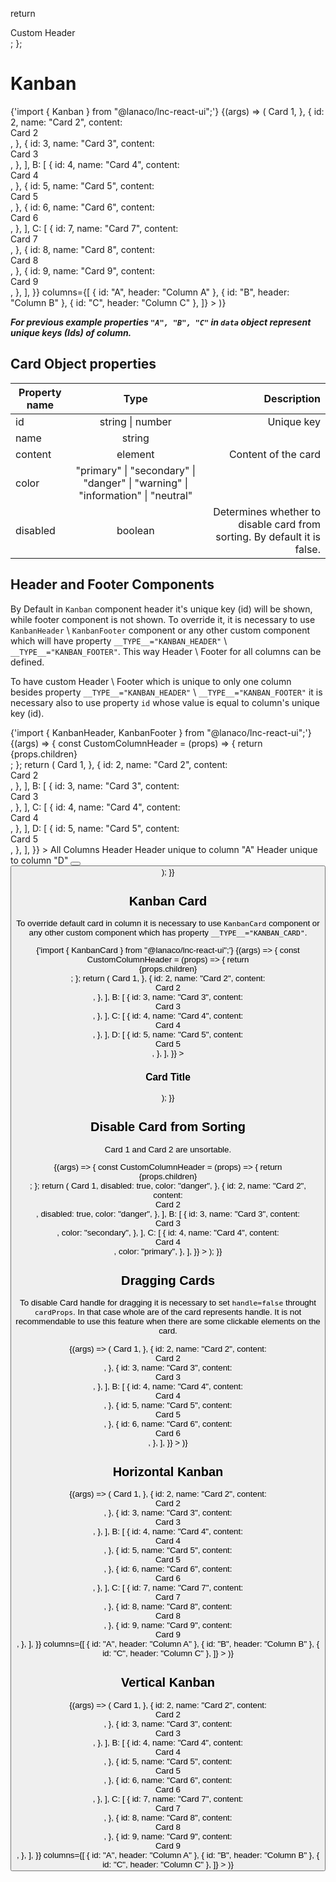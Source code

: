 
<Meta title="Data Display/Kanban" component={Kanban} />

  return <div>Custom Header</div>;
};

# Kanban

<SyntaxHighlighter language="javascript" style={nord}>
 {'import { Kanban } from "@lanaco/lnc-react-ui";'}
</SyntaxHighlighter>

<Canvas>
  <Story name="Default" args={{}}>
    {(args) => (
      <Kanban
        data={{
          A: [
            {
              id: 1,
              name: "Card 1",
              content: <div>Card 1</div>,
            },
            {
              id: 2,
              name: "Card 2",
              content: <div>Card 2</div>,
            },
            {
              id: 3,
              name: "Card 3",
              content: <div>Card 3</div>,
            },
          ],
          B: [
            {
              id: 4,
              name: "Card 4",
              content: <div>Card 4</div>,
            },
            {
              id: 5,
              name: "Card 5",
              content: <div>Card 5</div>,
            },
            {
              id: 6,
              name: "Card 6",
              content: <div>Card 6</div>,
            },
          ],
          C: [
            {
              id: 7,
              name: "Card 7",
              content: <div>Card 7</div>,
            },
            {
              id: 8,
              name: "Card 8",
              content: <div>Card 8</div>,
            },
            {
              id: 9,
              name: "Card 9",
              content: <div>Card 9</div>,
            },
          ],
        }}
        columns={[
          { id: "A", header: "Column A" },
          { id: "B", header: "Column B" },
          { id: "C", header: "Column C" },
        ]}
      ></Kanban>
    )}
  </Story>
</Canvas>

<ArgsTable story="Default" />

**_*For previous example properties `"A", "B", "C"` in `data` object represent unique keys (Ids) of column.*_**

## Card Object properties

| Property name |                                      Type                                       |                                                              Description |
| ------------- | :-----------------------------------------------------------------------------: | -----------------------------------------------------------------------: |
| id            |                                string \| number                                 |                                                               Unique key |
| name          |                                     string                                      |                                                                          |
| content       |                                     element                                     |                                                      Content of the card |
| color         | "primary" \| "secondary" \| "danger" \| "warning" \| "information" \| "neutral" |                                                                          |
| disabled      |                                     boolean                                     | Determines whether to disable card from sorting. By default it is false. |

## Header and Footer Components

By Default in `Kanban` component header it's unique key (id) will be shown, while footer component is not shown. To override it, it is necessary to use `KanbanHeader` \\ `KanbanFooter` component or any other custom component which will have property `__TYPE__="KANBAN_HEADER"` \\ `__TYPE__="KANBAN_FOOTER"`. This way Header \\ Footer for all columns can be defined.

To have custom Header \\ Footer which is unique to only one column besides property `__TYPE__="KANBAN_HEADER"` \\ `__TYPE__="KANBAN_FOOTER"` it is necessary also to use property `id` whose value is equal to column's unique key (id).

<SyntaxHighlighter language="javascript" style={nord}>
 {'import { KanbanHeader, KanbanFooter } from "@lanaco/lnc-react-ui";'}
</SyntaxHighlighter>

<Canvas>
  <Story name="Header and Footer Components" args={{}}>
    {(args) => {
      const CustomColumnHeader = (props) => {
        return <div>{props.children}</div>;
      };
      return (
        <Kanban
          data={{
            A: [
              {
                id: 1,
                name: "Card 1",
                content: <div>Card 1</div>,
              },
              {
                id: 2,
                name: "Card 2",
                content: <div>Card 2</div>,
              },
            ],
            B: [
              {
                id: 3,
                name: "Card 3",
                content: <div>Card 3</div>,
              },
            ],
            C: [
              {
                id: 4,
                name: "Card 4",
                content: <div>Card 4</div>,
              },
            ],
            D: [
              {
                id: 5,
                name: "Card 5",
                content: <div>Card 5</div>,
              },
            ],
          }}
        >
          <KanbanHeader>All Columns Header</KanbanHeader>
          <KanbanHeader id="A">Header unique to column "A"</KanbanHeader>
          <CustomColumnHeader __TYPE__="KANBAN_HEADER" id="D">
            Header unique to column "D"
          </CustomColumnHeader>
          <KanbanFooter>
            <Button
              text="Add New Card"
              btnType="outline"
              style={{ width: "100%" }}
            />
          </KanbanFooter>
          <KanbanFooter id="B">
            <IconButton
              icon="chevron-circle-down"
              btnType="outline"
              style={{ maxWidth: "unset", width: "100%", marginBottom: "8px" }}
            />
            <Button
              text="Add New Card"
              btnType="outline"
              style={{ width: "100%" }}
            />
          </KanbanFooter>
        </Kanban>
      );
    }}
  </Story>
</Canvas>

## Kanban Card

To override default card in column it is necessary to use `KanbanCard` component or any other custom component which has property `__TYPE__="KANBAN_CARD"`.

<SyntaxHighlighter language="javascript" style={nord}>
 {'import { KanbanCard } from "@lanaco/lnc-react-ui";'}
</SyntaxHighlighter>

<Canvas>
  <Story name="Kanban Card" args={{}}>
    {(args) => {
      const CustomColumnHeader = (props) => {
        return <div>{props.children}</div>;
      };
      return (
        <Kanban
          data={{
            A: [
              {
                id: 1,
                name: "Card 1",
                content: <div>Card 1</div>,
              },
              {
                id: 2,
                name: "Card 2",
                content: <div>Card 2</div>,
              },
            ],
            B: [
              {
                id: 3,
                name: "Card 3",
                content: <div>Card 3</div>,
              },
            ],
            C: [
              {
                id: 4,
                name: "Card 4",
                content: <div>Card 4</div>,
              },
            ],
            D: [
              {
                id: 5,
                name: "Card 5",
                content: <div>Card 5</div>,
              },
            ],
          }}
        >
          <KanbanCard>
            <h3>Card Title</h3>
          </KanbanCard>
        </Kanban>
      );
    }}
  </Story>
</Canvas>

## Disable Card from Sorting

Card 1 and Card 2 are unsortable.

<Canvas>
  <Story name="Disable Card from Sorting" args={{}}>
    {(args) => {
      const CustomColumnHeader = (props) => {
        return <div>{props.children}</div>;
      };
      return (
        <Kanban
          data={{
            A: [
              {
                id: 1,
                name: "Card 1",
                content: <div>Card 1</div>,
                disabled: true,
                color: "danger",
              },
              {
                id: 2,
                name: "Card 2",
                content: <div>Card 2</div>,
                disabled: true,
                color: "danger",
              },
            ],
            B: [
              {
                id: 3,
                name: "Card 3",
                content: <div>Card 3</div>,
                color: "secondary",
              },
            ],
            C: [
              {
                id: 4,
                name: "Card 4",
                content: <div>Card 4</div>,
                color: "primary",
              },
            ],
          }}
        ></Kanban>
      );
    }}
  </Story>
</Canvas>

## Dragging Cards

To disable Card handle for dragging it is necessary to set `handle=false` throught `cardProps`. In that case whole are of the card represents handle.
It is not recommendable to use this feature when there are some clickable elements on the card.

<Canvas>
  <Story name="Handle Card Drag" args={{}}>
    {(args) => (
      <Kanban
        cardProps={{ handle: false }}
        data={{
          A: [
            {
              id: 1,
              name: "Card 1",
              content: <div>Card 1</div>,
            },
            {
              id: 2,
              name: "Card 2",
              content: <div>Card 2</div>,
            },
            {
              id: 3,
              name: "Card 3",
              content: <div>Card 3</div>,
            },
          ],
          B: [
            {
              id: 4,
              name: "Card 4",
              content: <div>Card 4</div>,
            },
            {
              id: 5,
              name: "Card 5",
              content: <div>Card 5</div>,
            },
            {
              id: 6,
              name: "Card 6",
              content: <div>Card 6</div>,
            },
          ],
        }}
      ></Kanban>
    )}
  </Story>
</Canvas>

## Horizontal Kanban

<Canvas>
  <Story name="Horizontal Kanban" args={{}}>
    {(args) => (
      <Kanban
        horizontalDisplay={true}
        data={{
          A: [
            {
              id: 1,
              name: "Card 1",
              content: <div>Card 1</div>,
            },
            {
              id: 2,
              name: "Card 2",
              content: <div>Card 2</div>,
            },
            {
              id: 3,
              name: "Card 3",
              content: <div>Card 3</div>,
            },
          ],
          B: [
            {
              id: 4,
              name: "Card 4",
              content: <div>Card 4</div>,
            },
            {
              id: 5,
              name: "Card 5",
              content: <div>Card 5</div>,
            },
            {
              id: 6,
              name: "Card 6",
              content: <div>Card 6</div>,
            },
          ],
          C: [
            {
              id: 7,
              name: "Card 7",
              content: <div>Card 7</div>,
            },
            {
              id: 8,
              name: "Card 8",
              content: <div>Card 8</div>,
            },
            {
              id: 9,
              name: "Card 9",
              content: <div>Card 9</div>,
            },
          ],
        }}
        columns={[
          { id: "A", header: "Column A" },
          { id: "B", header: "Column B" },
          { id: "C", header: "Column C" },
        ]}
      ></Kanban>
    )}
  </Story>
</Canvas>

## Vertical Kanban

<Canvas>
  <Story name="Vertical Kanban" args={{}}>
    {(args) => (
      <Kanban
        verticalDisplay={true}
        data={{
          A: [
            {
              id: 1,
              name: "Card 1",
              content: <div>Card 1</div>,
            },
            {
              id: 2,
              name: "Card 2",
              content: <div>Card 2</div>,
            },
            {
              id: 3,
              name: "Card 3",
              content: <div>Card 3</div>,
            },
          ],
          B: [
            {
              id: 4,
              name: "Card 4",
              content: <div>Card 4</div>,
            },
            {
              id: 5,
              name: "Card 5",
              content: <div>Card 5</div>,
            },
            {
              id: 6,
              name: "Card 6",
              content: <div>Card 6</div>,
            },
          ],
          C: [
            {
              id: 7,
              name: "Card 7",
              content: <div>Card 7</div>,
            },
            {
              id: 8,
              name: "Card 8",
              content: <div>Card 8</div>,
            },
            {
              id: 9,
              name: "Card 9",
              content: <div>Card 9</div>,
            },
          ],
        }}
        columns={[
          { id: "A", header: "Column A" },
          { id: "B", header: "Column B" },
          { id: "C", header: "Column C" },
        ]}
      ></Kanban>
    )}
  </Story>
</Canvas>
